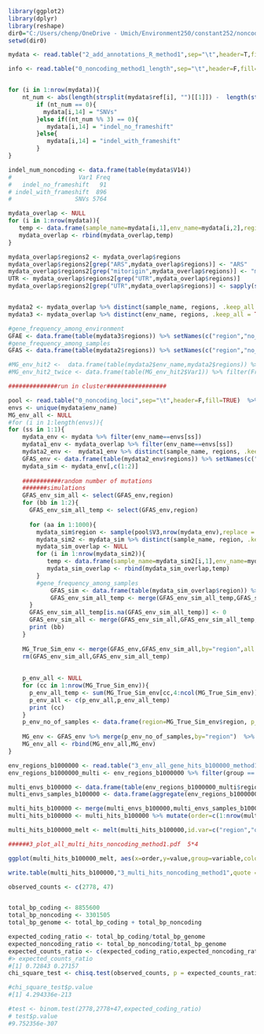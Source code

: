 

```r

library(ggplot2)
library(dplyr)
library(reshape)
dir0="C:/Users/chenp/OneDrive - Umich/Environment250/constant252/noncoding"
setwd(dir0)

mydata <- read.table("2_add_annotations_R_method1",sep="\t",header=T,fill=TRUE)

info <- read.table("0_noncoding_method1_length",sep="\t",header=F,fill=TRUE,quote="") %>% setNames(c("region","len"))


for (i in 1:nrow(mydata)){
    nt_num <- abs(length(strsplit(mydata$ref[i], "")[[1]]) -  length(strsplit(mydata$alt[i], "")[[1]]))
		if (nt_num == 0){
		  mydata[i,14] = "SNVs"
		}else if((nt_num %% 3) == 0){
		   mydata[i,14] = "indel_no_frameshift"
		}else{
		   mydata[i,14] = "indel_with_frameshift"
        }
}

indel_num_noncoding <- data.frame(table(mydata$V14))
#                   Var1 Freq
#   indel_no_frameshift   91
# indel_with_frameshift  896
#                  SNVs 5764

```


```r
mydata_overlap <- NULL
for (i in 1:nrow(mydata)){
   temp <- data.frame(sample_name=mydata[i,1],env_name=mydata[i,2],regions=unlist(strsplit(mydata[i,7], "/")))
   mydata_overlap <- rbind(mydata_overlap,temp)
}

mydata_overlap$regions2 <- mydata_overlap$regions
mydata_overlap$regions2[grep("ARS",mydata_overlap$regions)] <- "ARS"
mydata_overlap$regions2[grep("mitorigin",mydata_overlap$regions)] <- "mitorigin"
UTR <- mydata_overlap$regions2[grep("UTR",mydata_overlap$regions)] 
mydata_overlap$regions2[grep("UTR",mydata_overlap$regions)] <- sapply(strsplit(UTR,"_"),function(x)x[[1]])


mydata2 <- mydata_overlap %>% distinct(sample_name, regions, .keep_all = TRUE)
mydata3 <- mydata_overlap %>% distinct(env_name, regions, .keep_all = TRUE)

#gene_frequency_among_environment 
GFAE <- data.frame(table(mydata3$regions)) %>% setNames(c("region","no_of_envs"))
#gene_frequency_among_samples
GFAS <- data.frame(table(mydata2$regions)) %>% setNames(c("region","no_of_samples"))

#MG_env_hit2 <-  data.frame(table(mydata2$env_name,mydata2$regions)) %>% filter(Freq > 1)
#MG_env_hit2_twice <- data.frame(table(MG_env_hit2$Var1)) %>% filter(Freq > 0) 

```



```r
##############run in cluster#################

pool <- read.table("0_noncoding_loci",sep="\t",header=F,fill=TRUE)  %>% mutate(loci=paste(V1,V2,sep="_")) %>% select(V3,loci)
envs <- unique(mydata$env_name)
MG_env_all <- NULL
#for (i in 1:length(envs)){
for (ss in 1:1){
    mydata_env <- mydata %>% filter(env_name==envs[ss])
    mydata1_env <- mydata_overlap %>% filter(env_name==envs[ss])
    mydata2_env <-  mydata1_env %>% distinct(sample_name, regions, .keep_all = TRUE)
    GFAS_env <- data.frame(table(mydata2_env$regions)) %>% setNames(c("region","no_of_samples")) %>% merge(info,by=("region")) %>% .[order(-.$no_of_samples),]
    mydata_sim <- mydata_env[,c(1:2)]
    
    ###########random number of mutations
    #######simulations
    GFAS_env_sim_all <- select(GFAS_env,region)
    for (bb in 1:2){
      GFAS_env_sim_all_temp <- select(GFAS_env,region)
      
      for (aa in 1:1000){
        mydata_sim$region <- sample(pool$V3,nrow(mydata_env),replace = TRUE)
        mydata_sim2 <- mydata_sim %>% distinct(sample_name, region, .keep_all = TRUE)
        mydata_sim_overlap <- NULL
        for (i in 1:nrow(mydata_sim2)){
           temp <- data.frame(sample_name=mydata_sim2[i,1],env_name=mydata_sim2[i,2],region=unlist(strsplit(mydata_sim2[i,3], "/")))
           mydata_sim_overlap <- rbind(mydata_sim_overlap,temp)
        }
        #gene_frequency_among_samples
            GFAS_sim <- data.frame(table(mydata_sim_overlap$region)) %>% setNames(c("region",paste("rep",aa+1000*(bb-1),sep="")))
            GFAS_env_sim_all_temp <- merge(GFAS_env_sim_all_temp,GFAS_sim,by="region",all.x=TRUE)
      }
      GFAS_env_sim_all_temp[is.na(GFAS_env_sim_all_temp)] <- 0
      GFAS_env_sim_all <- merge(GFAS_env_sim_all,GFAS_env_sim_all_temp,by="region",all.x=TRUE)
      print (bb)
    }
    
    MG_True_Sim_env <- merge(GFAS_env,GFAS_env_sim_all,by="region",all.x=TRUE)
    rm(GFAS_env_sim_all,GFAS_env_sim_all_temp)
    
    
    p_env_all <- NULL
    for (cc in 1:nrow(MG_True_Sim_env)){
      p_env_all_temp <- sum(MG_True_Sim_env[cc,4:ncol(MG_True_Sim_env)] >= MG_True_Sim_env$no_of_samples[cc]) / (ncol(MG_True_Sim_env)-3)
      p_env_all <- c(p_env_all,p_env_all_temp)
      print (cc)
    }
    p_env_no_of_samples <- data.frame(region=MG_True_Sim_env$region, p_no_of_samples=p_env_all)
    
    MG_env <- GFAS_env %>% merge(p_env_no_of_samples,by="region")  %>% mutate(padj_no_of_samples=p.adjust(.$p_no_of_samples, method = "fdr", n = nrow(info))) %>% mutate(group=ifelse(.$padj_no_of_samples < 0.05, "multi","others")) %>% .[order(.$group,-.$no_of_samples),] %>% mutate(env=envs[ss])
    MG_env_all <- rbind(MG_env_all,MG_env)
}

```


```r

env_regions_b1000000 <- read.table("3_env_all_gene_hits_b100000_method1",sep="\t",header=T,fill=TRUE)
env_regions_b1000000_multi <- env_regions_b1000000 %>% filter(group == "multi")

multi_envs_b100000 <- data.frame(table(env_regions_b1000000_multi$region)) %>% .[order(-.$Freq),] %>% setNames(c("region","envs"))
multi_envs_samples_b100000 <- data.frame(aggregate(env_regions_b1000000_multi$no_of_samples, list(env_regions_b1000000_multi$region), FUN=sum))  %>% setNames(c("region","samples"))

multi_hits_b100000 <- merge(multi_envs_b100000,multi_envs_samples_b100000,by="region")  %>% .[order(-.$envs,-.$samples),] 
multi_hits_b100000 <- multi_hits_b100000 %>% mutate(order=c(1:nrow(multi_hits_b100000)))

multi_hits_b100000_melt <- melt(multi_hits_b100000,id.var=c("region","order"),variable.names=c("envs","samples"))

######3_plot_all_multi_hits_noncoding_method1.pdf  5*4

ggplot(multi_hits_b100000_melt, aes(x=order,y=value,group=variable,color=variable))+ geom_point(size = 3)+xlab("Gene index")+ylab("Count")+scale_x_continuous(limits=c(1,17),breaks=seq(1,17,1))+scale_y_continuous(limits=c(0,5),breaks=seq(0,5,1)) + theme(axis.line = element_line(colour = "black"))+scale_color_manual(values =c('#E69F00','#56B4E9'))+ theme(axis.title = element_text(size=10), axis.text.x = element_text(size=10), axis.text.y = element_text(size=10))+theme(panel.background = element_blank(), axis.line = element_line())+theme(legend.position="none")

write.table(multi_hits_b100000,"3_multi_hits_noncoding_method1",quote = FALSE,col.names = TRUE, row.names = FALSE,sep="\t")


```


```r
observed_counts <- c(2778, 47)


total_bp_coding <- 8855600
total_bp_noncoding <- 3301505
total_bp_genome <- total_bp_coding + total_bp_noncoding

expected_coding_ratio <- total_bp_coding/total_bp_genome
expected_noncoding_ratio <- total_bp_noncoding/total_bp_genome
expected_counts_ratio <- c(expected_coding_ratio,expected_noncoding_ratio)
#> expected_counts_ratio
#[1] 0.72843 0.27157
chi_square_test <- chisq.test(observed_counts, p = expected_counts_ratio)

#chi_square_test$p.value
#[1] 4.294336e-213

#test <- binom.test(2778,2778+47,expected_coding_ratio)
# test$p.value
#9.752356e-307

```

